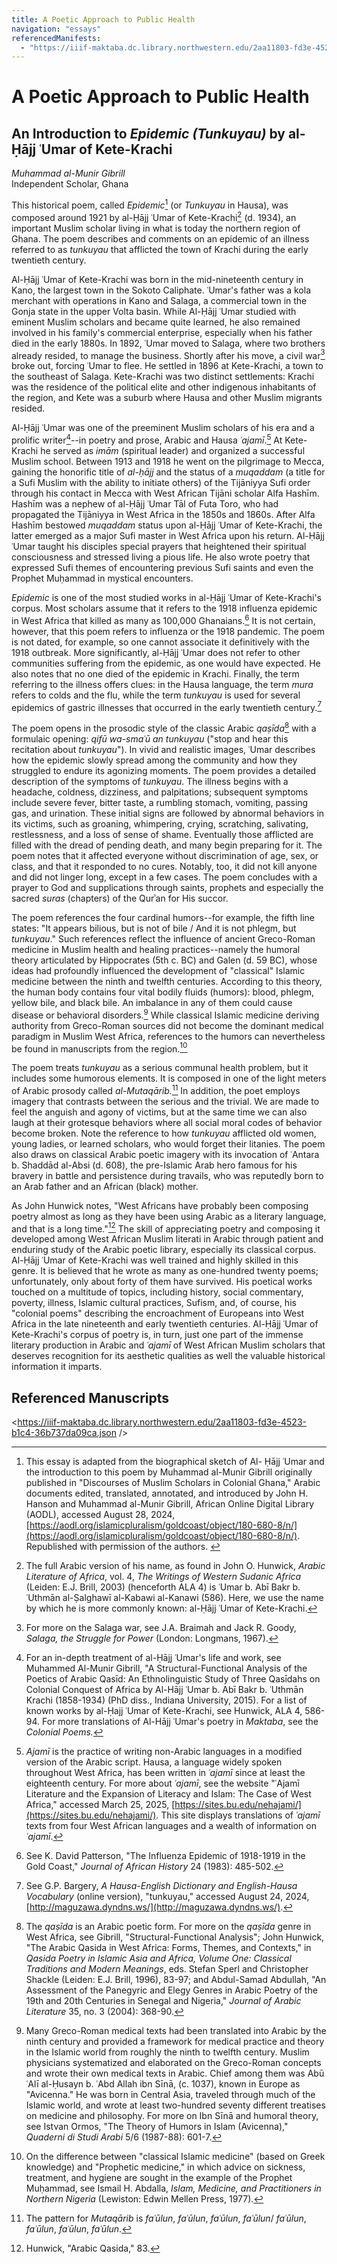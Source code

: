 ```yaml
---
title: A Poetic Approach to Public Health
navigation: "essays"
referencedManifests:
  - "https://iiif-maktaba.dc.library.northwestern.edu/2aa11803-fd3e-4523-b1c4-36b737da09ca.json"
---
```


# A Poetic Approach to Public Health

## An Introduction to *Epidemic (Tunkuyau)* by al-Ḥājj ʿUmar of Kete-Krachi

*Muhammad al-Munir Gibrill*   
Independent Scholar, Ghana

This historical poem, called *Epidemic*[^1] (or *Tunkuyau* in Hausa), was composed around 1921 by al-Ḥājj ʿUmar of Kete-Krachi[^2] (d. 1934), an important Muslim scholar living in what is today the northern region of Ghana. The poem describes and comments on an epidemic of an illness referred to as *tunkuyau* that afflicted the town of Krachi during the early twentieth century.

Al-Ḥājj ʿUmar of Kete-Krachi was born in the mid-nineteenth century in Kano, the largest town in the Sokoto Caliphate. ʿUmar's father was a kola merchant with operations in Kano and Salaga, a commercial town in the Gonja state in the upper Volta basin. While Al-Ḥājj ʿUmar studied with eminent Muslim scholars and became quite learned, he also remained involved in his family's commercial enterprise, especially when his father died in the early 1880s. In 1892, ʿUmar moved to Salaga, where two brothers already resided, to manage the business. Shortly after his move, a civil war[^3] broke out, forcing ʿUmar to flee. He settled in 1896 at Kete-Krachi, a town to the southeast of Salaga. Kete-Krachi was two distinct settlements: Krachi was the residence of the political elite and other indigenous inhabitants of the region, and Kete was a suburb where Hausa and other Muslim migrants resided. 

Al-Ḥājj ʿUmar was one of the preeminent Muslim scholars of his era and a prolific writer[^4]--in poetry and prose, Arabic and Hausa *ʿajamī*.[^5] At Kete-Krachi he served as *imām* (spiritual leader) and organized a successful Muslim school. Between 1913 and 1918 he went on the pilgrimage to Mecca, gaining the honorific title of *al-ḥājj* and the status of a *muqaddam* (a title for a Sufi Muslim with the ability to initiate others) of the Tijāniyya Sufi order through his contact in Mecca with West African Tijāni scholar Alfa Hashīm. Hashīm was a nephew of al-Ḥājj ʿUmar Tāl of Futa Toro, who had propagated the Tijāniyya in West Africa in the 1850s and 1860s. After Alfa Hashīm bestowed *muqaddam* status upon al-Ḥājj ʿUmar of Kete-Krachi, the latter emerged as a major Sufi master in West Africa upon his return. Al-Ḥājj ʿUmar taught his disciples special prayers that heightened their spiritual consciousness and stressed living a pious life. He also wrote poetry that expressed Sufi themes of encountering previous Sufi saints and even the Prophet Muḥammad in mystical encounters. 

*Epidemic* is one of the most studied works in al-Ḥājj ʿUmar of Kete-Krachi's corpus. Most scholars assume that it refers to the 1918 influenza epidemic in West Africa that killed as many as 100,000 Ghanaians.[^6] It is not certain, however, that this poem refers to influenza or the 1918 pandemic. The poem is not dated, for example, so one cannot associate it definitively with the 1918 outbreak. More significantly, al-Ḥājj ʿUmar does not refer to other communities suffering from the epidemic, as one would have expected. He also notes that no one died of the epidemic in Krachi. Finally, the term referring to the illness offers clues: in the Hausa language, the term *mura* refers to colds and the flu, while the term *tunkuyau* is used for several epidemics of gastric illnesses that occurred in the early twentieth century.[^7]

The poem opens in the prosodic style of the classic Arabic *qaṣīda*[^8] with a formulaic opening: *qifū wa-smaʿū an tunkuyau* ("stop and hear this recitation about *tunkuyau*"). In vivid and realistic images, ʿUmar describes how the epidemic slowly spread among the community and how they struggled to endure its agonizing moments. The poem provides a detailed description of the symptoms of *tunkuyau*. The illness begins with a headache, coldness, dizziness, and palpitations; subsequent symptoms include severe fever, bitter taste, a rumbling stomach, vomiting, passing gas, and urination. These initial signs are followed by abnormal behaviors in its victims, such as groaning, whimpering, crying, scratching, salivating, restlessness, and a loss of sense of shame. Eventually those afflicted are filled with the dread of pending death, and many begin preparing for it. The poem notes that it affected everyone without discrimination of age, sex, or class, and that it responded to no cures. Notably, too, it did not kill anyone and did not linger long, except in a few cases. The poem concludes with a prayer to God and supplications through saints, prophets and especially the sacred *suras* (chapters) of the Qurʾan for His succor.

The poem references the four cardinal humors--for example, the fifth line states: "It appears bilious, but is not of bile / And it is not phlegm, but *tunkuyau*." Such references reflect the influence of ancient Greco-Roman medicine in Muslim health and healing practices--namely the humoral theory articulated by Hippocrates (5th c. BC) and Galen (d. 59 BC), whose ideas had profoundly influenced the development of "classical" Islamic medicine between the ninth and twelfth centuries. According to this theory, the human body contains four vital bodily fluids (humors): blood, phlegm, yellow bile, and black bile. An imbalance in any of them could cause disease or behavioral disorders.[^9] While classical Islamic medicine deriving authority from Greco-Roman sources did not become the dominant medical paradigm in Muslim West Africa, references to the humors can nevertheless be found in manuscripts from the region.[^10]

The poem treats *tunkuyau* as a serious communal health problem, but it includes some humorous elements. It is composed in one of the light meters of Arabic prosody called *al-Mutaqārib.*[^11] In addition, the poet employs imagery that contrasts between the serious and the trivial. We are made to feel the anguish and agony of victims, but at the same time we can also laugh at their grotesque behaviors where all social moral codes of behavior become broken. Note the reference to how *tunkuyau* afflicted old women, young ladies, or learned scholars, who would forget their litanies. The poem also draws on classical Arabic poetic imagery with its invocation of ʿAntara b. Shaddād al-Absi (d. 608), the pre-Islamic Arab hero famous for his bravery in battle and persistence during travails, who was reputedly born to an Arab father and an African (black) mother.

As John Hunwick notes, "West Africans have probably been composing poetry almost as long as they have been using Arabic as a literary language, and that is a long time."[^12] The skill of appreciating poetry and composing it developed among West African Muslim literati in Arabic through patient and enduring study of the Arabic poetic library, especially its classical corpus. Al-Ḥājj ʿUmar of Kete-Krachi was well trained and highly skilled in this genre. It is believed that he wrote as many as one-hundred twenty poems; unfortunately, only about forty of them have survived. His poetical works touched on a multitude of topics, including history, social commentary, poverty, illness, Islamic cultural practices, Sufism, and, of course, his "colonial poems" describing the encroachment of Europeans into West Africa in the late nineteenth and early twentieth centuries. Al-Ḥājj ʿUmar of Kete-Krachi's corpus of poetry is, in turn, just one part of the immense literary production in Arabic and *ʿajamī* of West African Muslim scholars that deserves recognition for its aesthetic qualities as well the valuable historical information it imparts.

[^1]: This essay is adapted from the biographical sketch of Al- Ḥājj ʿUmar and the introduction to this poem by Muhammad al-Munir Gibrill originally published in "Discourses of Muslim Scholars in Colonial Ghana," Arabic documents edited, translated, annotated, and introduced by John H. Hanson and Muhammad al-Munir Gibrill, African Online Digital Library (AODL), accessed August 28, 2024, [https://aodl.org/islamicpluralism/goldcoast/object/180-680-8/n/](https://aodl.org/islamicpluralism/goldcoast/object/180-680-8/n/). Republished with permission of the authors. 

[^2]: The full Arabic version of his name, as found in John O. Hunwick, *Arabic Literature of Africa*, vol. 4, *The Writings of Western Sudanic Africa* (Leiden: E.J. Brill, 2003) (henceforth ALA 4) is ʿUmar b. Abī Bakr b. ʿUthmān al-Ṣalghawī al-Kabawi al-Kanawi (586). Here, we use the name by which he is more commonly known: al-Ḥājj ʿUmar of Kete-Krachi.

[^3]: For more on the Salaga war, see J.A. Braimah and Jack R. Goody, *Salaga, the Struggle for Power* (London: Longmans, 1967).

[^4]: For an in-depth treatment of al-Ḥājj ʿUmar's life and work, see Muhammed Al-Munir Gibrill, "A Structural-Functional Analysis of the Poetics of Arabic Qasīd: An Ethnolinguistic Study of Three Qasīdahs on Colonial Conquest of Africa by Al-Hājj ʿUmar b. Abī Bakr b. ʿUthmān Krachi (1858-1934) (PhD diss., Indiana University, 2015). For a list of known works by al-Ḥajj ʿUmar of Kete-Krachi, see Hunwick, ALA 4, 586-94. For more translations of Al-Hājj ʿUmar's poetry in *Maktaba*, see the *Colonial Poems.*

[^5]: *Ajamī* is the practice of writing non-Arabic languages in a modified version of the Arabic script. Hausa, a language widely spoken throughout West Africa, has been written in *ʿajamī* since at least the eighteenth century. For more about *ʿajamī*, see the website "ʿAjamī Literature and the Expansion of Literacy and Islam: The Case of West Africa," accessed March 25, 2025, [https://sites.bu.edu/nehajami/](https://sites.bu.edu/nehajami/). This site displays translations of *ʿajamī* texts from four West African languages and a wealth of information on *ʿajamī*.

[^6]: See K. David Patterson, "The Influenza Epidemic of 1918-1919 in the Gold Coast," *Journal of African History* 24 (1983): 485-502.

[^7]: See G.P. Bargery, *A Hausa-English Dictionary and English-Hausa Vocabulary* (online version), "tunkuyau," accessed August 24, 2024, [http://maguzawa.dyndns.ws/](http://maguzawa.dyndns.ws/).

[^8]: The *qaṣīda* is an Arabic poetic form. For more on the *qaṣīda* genre in West Africa, see Gibrill, "Structural-Functional Analysis"; John Hunwick, "The Arabic Qasida in West Africa: Forms, Themes, and Contexts," in *Qasida Poetry in Islamic Asia and Africa, Volume One: Classical Traditions and Modern Meanings*, eds. Stefan Sperl and Christopher Shackle (Leiden: E.J. Brill, 1996), 83-97; and Abdul-Samad Abdullah, "An Assessment of the Panegyric and Elegy Genres in Arabic Poetry of the 19th and 20th Centuries in Senegal and Nigeria," *Journal of Arabic Literature* 35, no. 3 (2004): 368-90.

[^9]: Many Greco-Roman medical texts had been translated into Arabic by the ninth century and provided a framework for medical practice and theory in the Islamic world from roughly the ninth to twelfth century. Muslim physicians systematized and elaborated on the Greco-Roman concepts and wrote their own medical texts in Arabic. Chief among them was Abū ʿAlī al-Ḥusayn b. ʿAbd Allah ibn Sīnā, (c. 1037), known in Europe as "Avicenna." He was born in Central Asia, traveled through much of the Islamic world, and wrote at least two-hundred seventy different treatises on medicine and philosophy. For more on Ibn Sīnā and humoral theory, see Istvan Ormos, "The Theory of Humors in Islam (Avicenna)," *Quaderni di Studi Arabi* 5/6 (1987-88): 601-7.

[^10]: On the difference between "classical Islamic medicine" (based on Greek knowledge) and "Prophetic medicine," in which advice on sickness, treatment, and hygiene are sought in the example of the Prophet Muḥammad, see Ismail H. Abdalla, *Islam, Medicine, and Practitioners in Northern Nigeria* (Lewiston: Edwin Mellen Press, 1977).

[^11]: The pattern for *Mutaqārib* is *faʿūlun*, *faʿūlun*, *faʿūlun*, *faʿūlun*/ *faʿūlun*, *faʿūlun*, *faʿūlun*, *faʿūlun*.

[^12]: Hunwick, "Arabic Qasida," 83.

## Referenced Manuscripts

<https://iiif-maktaba.dc.library.northwestern.edu/2aa11803-fd3e-4523-b1c4-36b737da09ca.json />
